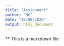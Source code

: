 ```yaml
---
title: "Assignment"
author: "Me"
date: "18/08/2020"
output: html_document
---
```

** This is a markdown file